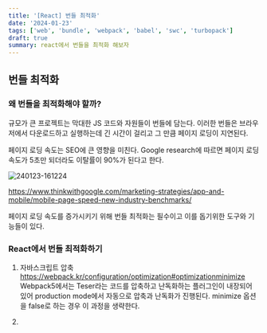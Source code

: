 ```yaml
---
title: '[React] 번들 최적화'
date: '2024-01-23'
tags: ['web', 'bundle', 'webpack', 'babel', 'swc', 'turbopack']
draft: true
summary: react에서 번들을 최적화 해보자
---
```


## 번들 최적화

### 왜 번들을 최적화해야 할까?

규모가 큰 프로젝트는 막대한 JS 코드와 자원들이 번들에 담는다.
이러한 번들은 브라우저에서 다운로드하고 실행하는데 긴 시간이 걸리고 그 만큼 페이지 로딩이 지연된다.

페이지 로딩 속도는 SEO에 큰 영향을 미친다.
Google research에 따르면 페이지 로딩 속도가 5초만 되더라도 이탈률이 90%가 된다고 한다.

![240123-161224](/static/images/bundle/240123-161224.png)

https://www.thinkwithgoogle.com/marketing-strategies/app-and-mobile/mobile-page-speed-new-industry-benchmarks/

페이지 로딩 속도를 증가시키기 위해 번들 최적화는 필수이고 이를 돕기위한 도구와 기능들이 있다.

### React에서 번들 최적화하기

1. 자바스크립트 압축
   https://webpack.kr/configuration/optimization#optimizationminimize
   Webpack5에서는 Teser라는 코드를 압축하고 난독화하는 플러그인이 내장되어 있어 production mode에서 자동으로 압축과 난독화가 진행된다.
   minimize 옵션을 false로 하는 경우 이 과정을 생략한다.

2.
